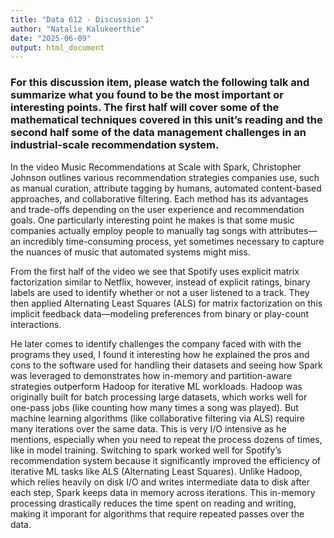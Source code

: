 ---
title: "Data 612 - Discussion 1"
author: "Natalie Kalukeerthie"
date: "2025-06-09"
output: html_document
---

### For this discussion item, please watch the following talk and summarize what you found to be the most important or interesting points. The first half will cover some of the mathematical techniques covered in this unit's reading and the second half some of the data management challenges in an industrial-scale recommendation system.

In the video Music Recommendations at Scale with Spark, Christopher Johnson outlines various recommendation strategies companies use, such as manual curation, attribute tagging by humans, automated content-based approaches, and collaborative filtering. Each method has its advantages and trade-offs depending on the user experience and recommendation goals. One particularly interesting point he makes is that some music companies actually employ people to manually tag songs with attributes—an incredibly time-consuming process, yet sometimes necessary to capture the nuances of music that automated systems might miss.

From the first half of the video we see that Spotify uses explicit matrix factorization similar to Netflix, however, instead of explicit ratings, binary labels are used to identify whether or not a user listened to a track. They then applied Alternating Least Squares (ALS) for matrix factorization on this implicit feedback data—modeling preferences from binary or play-count interactions.

He later comes to identify challenges the company faced with with the programs they used, I found it interesting how he explained the pros and cons to the software used for handling their datasets and seeing how Spark was leveraged to demonstrates how in-memory and partition-aware strategies outperform Hadoop for iterative ML workloads. Hadoop was originally built for batch processing large datasets, which works well for one-pass jobs (like counting how many times a song was played). But machine learning algorithms (like collaborative filtering via ALS) require many iterations over the same data. This is very I/O intensive as he mentions, especially when you need to repeat the process dozens of times, like in model training. Switching to spark worked well for Spotify’s recommendation system because it significantly improved the efficiency of iterative ML tasks like ALS (Alternating Least Squares). Unlike Hadoop, which relies heavily on disk I/O and writes intermediate data to disk after each step, Spark keeps data in memory across iterations. This in-memory processing drastically reduces the time spent on reading and writing, making it imporant for algorithms that require repeated passes over the data.
